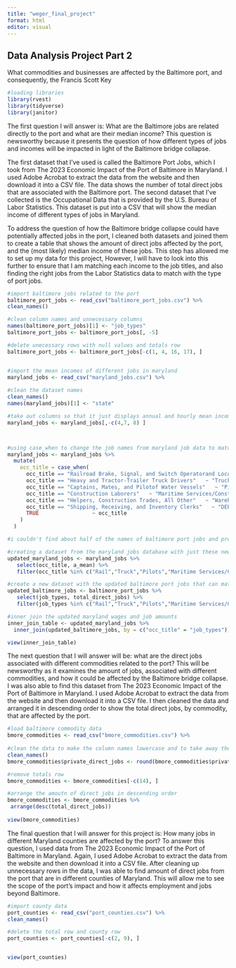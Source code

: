 ```yaml
---
title: "weger_final_project"
format: html
editor: visual
---
```


## Data Analysis Project Part 2

What commodities and businesses are affected by the Baltimore port, and consequently, the Francis Scott Key

```r

#loading libraries 
library(rvest)
library(tidyverse)
library(janitor)

```

The first question I will answer is: What are the Baltimore jobs are related directly to the port and what are their median income? This question is newsworthy because it presents the question of how different types of jobs and incomes will be impacted in light of the Baltimore bridge collapse.

The first dataset that I've used is called the Baltimore Port Jobs, which I took from The 2023 Economic Impact of the Port of Baltimore in Maryland. I used Adobe Acrobat to extract the data from the website and then download it into a CSV file. The data shows the number of total direct jobs that are associated with the Baltimore port. The second dataset that I've collected is the Occupational Data that is provided by the U.S. Bureau of Labor Statistics. This dataset is put into a CSV that will show the median income of different types of jobs in Maryland.

To address the question of how the Baltimore bridge collapse could have potentially affected jobs in the port, I cleaned both datasets and joined them to create a table that shows the amount of direct jobs affected by the port, and the (most likely) median income of these jobs. This step has allowed me to set up my data for this project, However, I will have to look into this further to ensure that I am matching each income to the job titles, and also finding the right jobs from the Labor Statistics data to match with the type of port jobs.

```r

#import baltimore jobs related to the port 
baltimore_port_jobs <- read_csv("baltimore_port_jobs.csv") %>%
clean_names() 

#clean column names and unnecessary columns
names(baltimore_port_jobs)[1] <- "job_types"
baltimore_port_jobs <- baltimore_port_jobs[, -5]

#delete unecessary rows with null values and totals row 
baltimore_port_jobs <- baltimore_port_jobs[-c(1, 4, 16, 17), ]


#import the mean incomes of different jobs in maryland 
maryland_jobs <- read_csv("maryland_jobs.csv") %>%
  
#clean the dataset names 
clean_names() 
names(maryland_jobs)[1] <- "state"

#take out columns so that it just displays annual and hourly mean income 
maryland_jobs <- maryland_jobs[,-c(4,7, 8) ]



#using case_when to change the job names from maryland job data to match names of jobs in  baltimore port
maryland_jobs <- maryland_jobs %>%
  mutate(
    occ_title = case_when(
      occ_title == "Railroad Brake, Signal, and Switch Operatorand Locomotive Firers"   ~ "Rail",
      occ_title == "Heavy and Tractor-Trailer Truck Drivers"   ~ "Truck",
      occ_title == "Captains, Mates, and Pilotof Water Vessels"   ~ "Pilots",
      occ_title == "Construction Laborers"   ~ "Maritime Services/Construction",
      occ_title == "Helpers, Construction Trades, All Other"   ~ "Warehouse",
      occ_title == "Shipping, Receiving, and Inventory Clerks"   ~ "DEPENDENT SHIPPERS/CONSIGNEES",
      TRUE                 ~ occ_title 
    )
  )

#i couldn't find about half of the names of baltimore port jobs and properly match to maryland jobs just yet (including terminal, ILA/dockworkers, tug assist/barge, freight forwarders, government, maryland port administration)

#creating a dataset from the maryland jobs database with just these new occupations 
updated_maryland_jobs <- maryland_jobs %>%
   select(occ_title, a_mean) %>% 
   filter(occ_title %in% c("Rail","Truck","Pilots","Maritime Services/Construction", "Warehouse", "DEPENDENT SHIPPERS/CONSIGNEES"))

#create a new dataset with the updated baltimore port jobs that can match the maryland jobs,so that i can do an inner join between the two 
updated_baltimore_jobs <- baltimore_port_jobs %>%
   select(job_types, total_direct_jobs) %>% 
   filter(job_types %in% c("Rail","Truck","Pilots","Maritime Services/Construction","Warehouse", "DEPENDENT SHIPPERS/CONSIGNEES"))

#inner join the updated maryland wages and job amounts 
inner_join_table <- updated_maryland_jobs %>%
  inner_join(updated_baltimore_jobs, by = c("occ_title" = "job_types"))

view(inner_join_table)
```

The next question that I will answer will be: what are the direct jobs associated with different commodities related to the port? This will be newsworthy as it examines the amount of jobs, associated with different commodities, and how it could be affected by the Baltimore bridge collapse. I was also able to find this dataset from The 2023 Economic Impact of the Port of Baltimore in Maryland. I used Adobe Acrobat to extract the data from the website and then download it into a CSV file. I then cleaned the data and arranged it in descending order to show the total direct jobs, by commodity, that are affected by the port.

```r

#load baltimore commodity data 
bmore_commodities <- read_csv("bmore_commodities.csv") %>%
  
#clean the data to make the column names lowercase and to take away the ".000" decimals 
clean_names() 
bmore_commodities$private_direct_jobs <- round(bmore_commodities$private_direct_jobs)

#remove totals row 
bmore_commodities <- bmore_commodities[-c(14), ]

#arrange the amoutn of direct jobs in descending order 
bmore_commodities <- bmore_commodities %>%
 arrange(desc(total_direct_jobs))
 
view(bmore_commodities)

```

The final question that I will answer for this project is: How many jobs in different Maryland counties are affected by the port? To answer this question, I used data from The 2023 Economic Impact of the Port of Baltimore in Maryland. Again, I used Adobe Acrobat to extract the data from the website and then download it into a CSV file. After cleaning up unnecessary rows in the data, I was able to find amount of direct jobs from the port that are in different counties of Maryland. This will allow me to see the scope of the port's impact and how it affects employment and jobs beyond Baltimore.

```r
#import county data 
port_counties <- read_csv("port_counties.csv") %>%
clean_names() 

#delete the total row and county row
port_counties <- port_counties[-c(2, 9), ]


view(port_counties)
```
